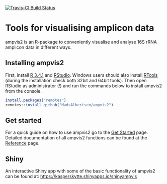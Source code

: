 [![Travis-CI Build Status](https://travis-ci.org/MadsAlbertsen/ampvis2.svg?branch=master)](https://travis-ci.org/MadsAlbertsen/ampvis2)

# Tools for visualising amplicon data

ampvis2 is an R-package to conveniently visualise and analyse 16S rRNA amplicon data in different ways.

## Installing ampvis2
First, install [R 3.4.1](https://mirrors.dotsrc.org/cran/) and [RStudio](https://www.rstudio.com/products/rstudio/download/#download). Windows users should also install  [RTools](https://mirrors.dotsrc.org/cran/bin/windows/Rtools/) (during the installation check both 32bit and 64bit tools). Then open RStudio as administrator (!) and run the commands below to install ampvis2 from the console. 

```r
install.packages("remotes")
remotes::install_github("MadsAlbertsen/ampvis2")
```

## Get started
For a quick guide on how to use ampvis2 go to the [Get Started](https://madsalbertsen.github.io/ampvis2/articles/ampvis2.html) page. Detailed documentation of all ampvis2 functions can be found at the [Reference](https://madsalbertsen.github.io/ampvis2/reference/index.html) page.  

## Shiny
An interactive Shiny app with some of the basic functionality of ampvis2 can be found at: [https://kasperskytte.shinyapps.io/shinyampvis](https://kasperskytte.shinyapps.io/shinyampvis)
